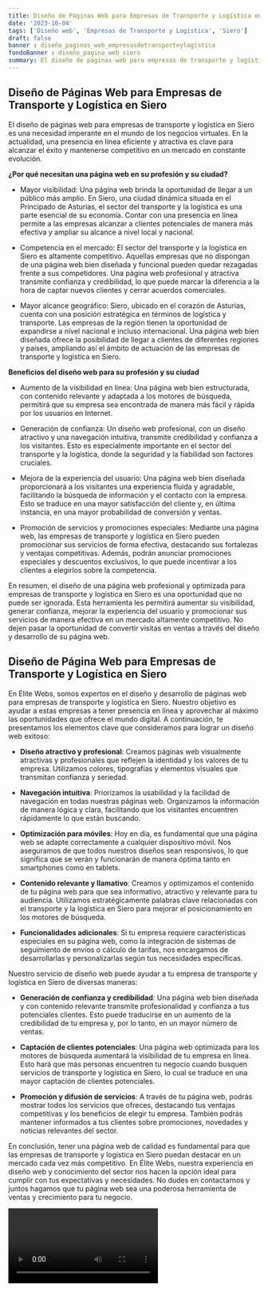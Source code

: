 ```yaml
---
title: Diseño de Páginas Web para Empresas de Transporte y Logística en Siero
date: '2023-10-04'
tags: ['Diseño web', 'Empresas de Transporte y Logística', 'Siero']
draft: false
banner : diseño_paginas_web_empresasdetransporteylogística
fondoBanner : diseño_pagina_web_siero
summary: El diseño de páginas web para empresas de transporte y logística en Siero es una necesidad imperante en el mundo de los negocios virtuales. En la actualidad, una presencia en línea eficiente y atractiva es clave para alcanzar el éxito y mantenerse competitivo en un mercado en constante evolución.
---
```


## Diseño de Páginas Web para Empresas de Transporte y Logística en Siero

El diseño de páginas web para empresas de transporte y logística en Siero es una necesidad imperante en el mundo de los negocios virtuales. En la actualidad, una presencia en línea eficiente y atractiva es clave para alcanzar el éxito y mantenerse competitivo en un mercado en constante evolución.

**¿Por qué necesitan una página web en su profesión y su ciudad?**

- Mayor visibilidad: Una página web brinda la oportunidad de llegar a un público más amplio. En Siero, una ciudad dinámica situada en el Principado de Asturias, el sector del transporte y la logística es una parte esencial de su economía. Contar con una presencia en línea permite a las empresas alcanzar a clientes potenciales de manera más efectiva y ampliar su alcance a nivel local y nacional.

- Competencia en el mercado: El sector del transporte y la logística en Siero es altamente competitivo. Aquellas empresas que no dispongan de una página web bien diseñada y funcional pueden quedar rezagadas frente a sus competidores. Una página web profesional y atractiva transmite confianza y credibilidad, lo que puede marcar la diferencia a la hora de captar nuevos clientes y cerrar acuerdos comerciales.

- Mayor alcance geográfico: Siero, ubicado en el corazón de Asturias, cuenta con una posición estratégica en términos de logística y transporte. Las empresas de la región tienen la oportunidad de expandirse a nivel nacional e incluso internacional. Una página web bien diseñada ofrece la posibilidad de llegar a clientes de diferentes regiones y países, ampliando así el ámbito de actuación de las empresas de transporte y logística en Siero.

**Beneficios del diseño web para su profesión y su ciudad**

- Aumento de la visibilidad en línea: Una página web bien estructurada, con contenido relevante y adaptada a los motores de búsqueda, permitirá que su empresa sea encontrada de manera más fácil y rápida por los usuarios en Internet.

- Generación de confianza: Un diseño web profesional, con un diseño atractivo y una navegación intuitiva, transmite credibilidad y confianza a los visitantes. Esto es especialmente importante en el sector del transporte y la logística, donde la seguridad y la fiabilidad son factores cruciales.

- Mejora de la experiencia del usuario: Una página web bien diseñada proporcionará a los visitantes una experiencia fluida y agradable, facilitando la búsqueda de información y el contacto con la empresa. Esto se traduce en una mayor satisfacción del cliente y, en última instancia, en una mayor probabilidad de conversión y ventas.

- Promoción de servicios y promociones especiales: Mediante una página web, las empresas de transporte y logística en Siero pueden promocionar sus servicios de forma efectiva, destacando sus fortalezas y ventajas competitivas. Además, podrán anunciar promociones especiales y descuentos exclusivos, lo que puede incentivar a los clientes a elegirlos sobre la competencia.

En resumen, el diseño de una página web profesional y optimizada para empresas de transporte y logística en Siero es una oportunidad que no puede ser ignorada. Esta herramienta les permitirá aumentar su visibilidad, generar confianza, mejorar la experiencia del usuario y promocionar sus servicios de manera efectiva en un mercado altamente competitivo. No dejen pasar la oportunidad de convertir visitas en ventas a través del diseño y desarrollo de su página web.

<GifSeo />

<Cta />

## Diseño de Página Web para Empresas de Transporte y Logística en Siero

En Élite Webs, somos expertos en el diseño y desarrollo de páginas web para empresas de transporte y logística en Siero. Nuestro objetivo es ayudar a estas empresas a tener presencia en línea y aprovechar al máximo las oportunidades que ofrece el mundo digital. A continuación, te presentamos los elementos clave que consideramos para lograr un diseño web exitoso:

- **Diseño atractivo y profesional**: Creamos páginas web visualmente atractivas y profesionales que reflejen la identidad y los valores de tu empresa. Utilizamos colores, tipografías y elementos visuales que transmitan confianza y seriedad.

- **Navegación intuitiva**: Priorizamos la usabilidad y la facilidad de navegación en todas nuestras páginas web. Organizamos la información de manera lógica y clara, facilitando que los visitantes encuentren rápidamente lo que están buscando.

- **Optimización para móviles**: Hoy en día, es fundamental que una página web se adapte correctamente a cualquier dispositivo móvil. Nos aseguramos de que todos nuestros diseños sean responsivos, lo que significa que se verán y funcionarán de manera óptima tanto en smartphones como en tablets.

- **Contenido relevante y llamativo**: Creamos y optimizamos el contenido de tu página web para que sea informativo, atractivo y relevante para tu audiencia. Utilizamos estratégicamente palabras clave relacionadas con el transporte y la logística en Siero para mejorar el posicionamiento en los motores de búsqueda.

- **Funcionalidades adicionales**: Si tu empresa requiere características especiales en su página web, como la integración de sistemas de seguimiento de envíos o cálculo de tarifas, nos encargamos de desarrollarlas y personalizarlas según tus necesidades específicas.

Nuestro servicio de diseño web puede ayudar a tu empresa de transporte y logística en Siero de diversas maneras:

- **Generación de confianza y credibilidad**: Una página web bien diseñada y con contenido relevante transmite profesionalidad y confianza a tus potenciales clientes. Esto puede traducirse en un aumento de la credibilidad de tu empresa y, por lo tanto, en un mayor número de ventas.

- **Captación de clientes potenciales**: Una página web optimizada para los motores de búsqueda aumentará la visibilidad de tu empresa en línea. Esto hará que más personas encuentren tu negocio cuando busquen servicios de transporte y logística en Siero, lo cual se traduce en una mayor captación de clientes potenciales.

- **Promoción y difusión de servicios**: A través de tu página web, podrás mostrar todos los servicios que ofreces, destacando tus ventajas competitivas y los beneficios de elegir tu empresa. También podrás mantener informados a tus clientes sobre promociones, novedades y noticias relevantes del sector.

En conclusión, tener una página web de calidad es fundamental para que las empresas de transporte y logística en Siero puedan destacar en un mercado cada vez más competitivo. En Élite Webs, nuestra experiencia en diseño web y conocimiento del sector nos hacen la opción ideal para cumplir con tus expectativas y necesidades. No dudes en contactarnos y juntos hagamos que tu página web sea una poderosa herramienta de ventas y crecimiento para tu negocio.

<Video />

<CtaBot job='Empresas de Transporte y Logística' city='Siero'/>

<Gmaps query='Siero+españa+maps' />